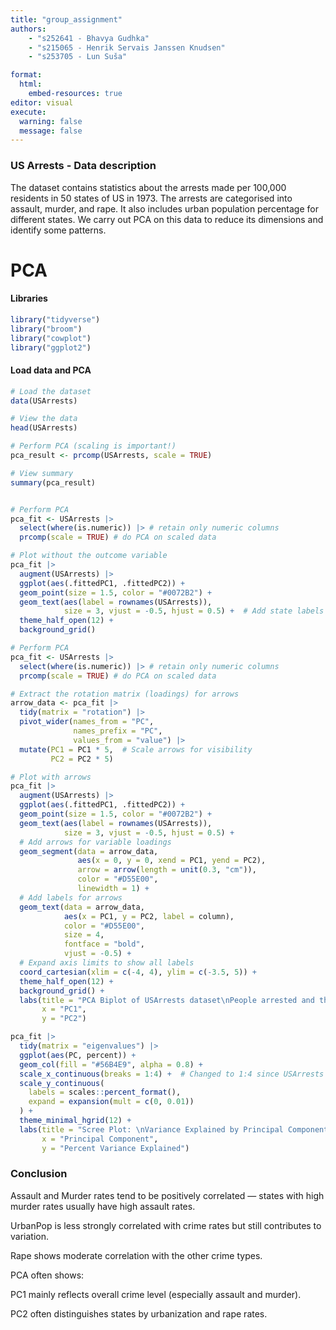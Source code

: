 ```yaml
---
title: "group_assignment"
authors:   
    - "s252641 - Bhavya Gudhka"   
    - "s215065 - Henrik Servais Janssen Knudsen"   
    - "s253705 - Lun Suša"   

format:
  html:     
    embed-resources: true 
editor: visual 
execute:   
  warning: false   
  message: false 
---
```


### US Arrests - Data description

The dataset contains statistics about the arrests made per 100,000 residents in 50 states of US in 1973. The arrests are categorised into assault, murder, and rape. It also includes urban population percentage for different states. We carry out PCA on this data to reduce its dimensions and identify some patterns.

# PCA

#### Libraries

```r
library("tidyverse")
library("broom")
library("cowplot")
library("ggplot2")
```

#### Load data and PCA

```r

# Load the dataset
data(USArrests)

# View the data
head(USArrests)

# Perform PCA (scaling is important!)
pca_result <- prcomp(USArrests, scale = TRUE)

# View summary
summary(pca_result)



```

```r

# Perform PCA
pca_fit <- USArrests |> 
  select(where(is.numeric)) |> # retain only numeric columns
  prcomp(scale = TRUE) # do PCA on scaled data

# Plot without the outcome variable
pca_fit |>
  augment(USArrests) |> 
  ggplot(aes(.fittedPC1, .fittedPC2)) + 
  geom_point(size = 1.5, color = "#0072B2") +
  geom_text(aes(label = rownames(USArrests)), 
            size = 3, vjust = -0.5, hjust = 0.5) +  # Add state labels
  theme_half_open(12) + 
  background_grid()
```

```r

# Perform PCA
pca_fit <- USArrests |> 
  select(where(is.numeric)) |> # retain only numeric columns
  prcomp(scale = TRUE) # do PCA on scaled data

# Extract the rotation matrix (loadings) for arrows
arrow_data <- pca_fit |>
  tidy(matrix = "rotation") |>
  pivot_wider(names_from = "PC", 
              names_prefix = "PC", 
              values_from = "value") |>
  mutate(PC1 = PC1 * 5,  # Scale arrows for visibility
         PC2 = PC2 * 5)

# Plot with arrows
pca_fit |>
  augment(USArrests) |> 
  ggplot(aes(.fittedPC1, .fittedPC2)) + 
  geom_point(size = 1.5, color = "#0072B2") +
  geom_text(aes(label = rownames(USArrests)), 
            size = 3, vjust = -0.5, hjust = 0.5) +
  # Add arrows for variable loadings
  geom_segment(data = arrow_data,
               aes(x = 0, y = 0, xend = PC1, yend = PC2),
               arrow = arrow(length = unit(0.3, "cm")),
               color = "#D55E00",
               linewidth = 1) +
  # Add labels for arrows
  geom_text(data = arrow_data,
            aes(x = PC1, y = PC2, label = column),
            color = "#D55E00",
            size = 4,
            fontface = "bold",
            vjust = -0.5) +
  # Expand axis limits to show all labels
  coord_cartesian(xlim = c(-4, 4), ylim = c(-3.5, 5)) +
  theme_half_open(12) + 
  background_grid() +
  labs(title = "PCA Biplot of USArrests dataset\nPeople arrested and their correlation to different US states",
       x = "PC1",
       y = "PC2")
```

```r
pca_fit |>
  tidy(matrix = "eigenvalues") |>
  ggplot(aes(PC, percent)) +
  geom_col(fill = "#56B4E9", alpha = 0.8) +
  scale_x_continuous(breaks = 1:4) +  # Changed to 1:4 since USArrests has 4 variables
  scale_y_continuous(
    labels = scales::percent_format(),
    expand = expansion(mult = c(0, 0.01))
  ) +
  theme_minimal_hgrid(12) +
  labs(title = "Scree Plot: \nVariance Explained by Principal Components",
       x = "Principal Component",
       y = "Percent Variance Explained")
```

### 

### Conclusion

Assault and Murder rates tend to be positively correlated — states with high murder rates usually have high assault rates.

UrbanPop is less strongly correlated with crime rates but still contributes to variation.

Rape shows moderate correlation with the other crime types.

PCA often shows:

PC1 mainly reflects overall crime level (especially assault and murder).

PC2 often distinguishes states by urbanization and rape rates.
